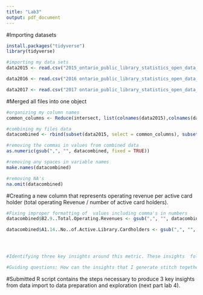 ```yaml
---
title: "Lab3"
output: pdf_document
---
```


#Importing datasets
```r
install.packages("tidyverse")
library(tidyverse)

#importing my data sets
data2015 <- read.csv("2015_ontario_public_library_statistics_open_data_dec_2017rev.csv")

data2016 <- read.csv("2016 ontario_public_library_statistics_open_data_2016.csv")

data2017 <- read.csv("2017 ontario_public_library_statistics_open_data_july_2019_rev1.csv")

```

#Merged all files into one object
```r
#organizing my column names
common_columns <- Reduce(intersect, list(colnames(data2015),colnames(data2016),colnames(data2017)))

#combining my files data
datacombined <- rbind(subset(data2015, select = common_columns), subset(data2016, select = common_columns), subset(data2017, select = common_columns))

#removing the commas in values from combined data
as.numeric(gsub(",", "", datacombined, fixed = TRUE))

#removing any spaces in variable names
make.names(datacombined) 

#removing NA's
na.omit(datacombined)


```

#Creating a new column that represents operating revenue per active card holder (total operating Revenue / number of active card holders).
```r

#Fixing improper formatting of  values including comma's in numbers
datacombined$B2.9..Total.Operating.Revenues <- gsub(",", "", datacombined$B2.9..Total.Operating.Revenues)

datacombined$A1.14..No..of.Active.Library.Cardholders <- gsub(",", "", datacombined$A1.14..No..of.Active.Library.Cardholders)




#Identifying three key insights around this metric. These insights  follow a theme and build to my goal of providing a recommendation to your manager and sponsors on how libraries can be successful.

#Guiding questions: How can the insights that I generate stitch together to create a logical, informative and actionable story line for my audience?”


```


#Submitted R script contains  the steps necessary to produce 3 key insights from data import to data preparation and exploration (next part lab 4).

